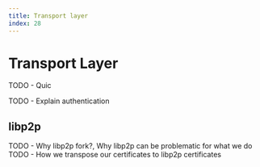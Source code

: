 ```yaml
---
title: Transport layer
index: 28
---
```


# Transport Layer

TODO - Quic

TODO - Explain authentication


## libp2p

TODO - Why libp2p fork?, Why libp2p can be problematic for what we do
TODO - How we transpose our certificates to libp2p certificates
